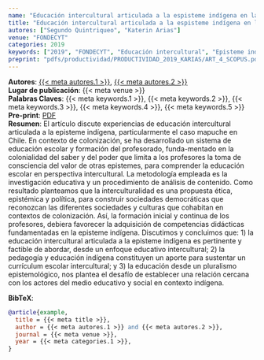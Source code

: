 ```yaml
---
name: "Educación intercultural articulada a la espisteme indígena en latinoamerida. El caso mapuche en chile"
title: "Educación intercultural articulada a la espisteme indígena en latinoamerida. El caso mapuche en chile"
autores: ["Segundo Quintriqueo", "Katerin Arias"]
venue: "FONDECYT"
categories: 2019
keywords: ["2019", "FONDECYT", "Educación intercultural", "Episteme indígena", "Formación inicial docente"]
preprint: "pdfs/productividad/PRODUCTIVIDAD_2019_KARIAS/ART_4_SCOPUS.pdf"
---
```

**Autores**: [{{< meta autores.1 >}}](../members/current/segundoquintriqueo.qmd), [{{< meta autores.2 >}}](../members/current/katerinarias.qmd)  
**Lugar de publicación**: {{< meta venue >}}   
**Palabras Claves**: {{< meta keywords.1 >}}, {{< meta keywords.2 >}}, {{< meta keywords.3 >}}, {{< meta keywords.4 >}}, {{< meta keywords.5 >}}  
**Pre-print**: [PDF](../{{< meta preprint >}})  
**Resumen**: El  artículo  discute  experiencias  de  educación  intercultural  articulada  a  la  episteme  indígena,  particularmente  el  caso  mapuche  en Chile. En contexto de colonización, se ha desarrollado un sistema de educación escolar y formación del profesorado, funda-mentado en la colonialidad del saber y del poder que limita a los profesores la toma de consciencia del valor de otras epistemes, para comprender la educación escolar en perspectiva intercultural. La metodología empleada es la investigación educativa y un procedimiento de análisis de contenido. Como resultado planteamos que la interculturalidad es una propuesta ética, epistémica y política, para construir sociedades democráticas que reconozcan las diferentes sociedades y culturas que cohabitan en contextos de colonización. Así, la formación inicial y continua de los profesores, debiera favorecer la adquisición de competencias didácticas fundamentadas en la episteme indígena. Discutimos y concluimos que: 1) la educación intercultural articulada a la episteme indígena es pertinente y factible de abordar, desde un enfoque educativo intercultural; 2) la pedagogía y educación indígena constituyen un aporte para sustentar un currículum escolar intercultural; y 3) la educación desde un pluralismo epistemológico, nos plantea el desafío de establecer una relación cercana con los actores del medio educativo y social en contexto indígena.   


**BibTeX**:
```bibtex
@article{example,
  title = {{< meta title >}},
  author = {{< meta autores.1 >}} and {{< meta autores.2 >}},
  journal = {{< meta venue >}},
  year = {{< meta categories.1 >}},
}
```
